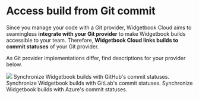 # Access build from Git commit

Since you manage your code with a Git provider, Widgetbook Cloud aims to seamingless **integrate with your Git provider** to make Widgetbook builds accessible to your team.
Therefore, **Widgetbook Cloud links builds to commit statuses** of your Git provider.

As Git provider implementations differ, find descriptions for your provider below.

<Image src="/assets/cloud/builds/github-link.png" caption="Widgetbook builds are accessed via commit statuses" zoom />

<CardGroup>
    <Card title="GitHub" href="/cloud/guides/github/access-from-commit">
        Synchronize Widgetbook builds with GitHub's commit statuses.
    </Card>
    <Card title="GitLab" href="/cloud/guides/gitlab/access-from-commit">
        Synchronize Widgetbook builds with GitLab's commit statuses.
    </Card>
    <Card title="Azure" href="/cloud/guides/azure/access-from-commit">
        Synchronize Widgetbook builds with Azure's commit statuses.
    </Card>
</CardGroup>